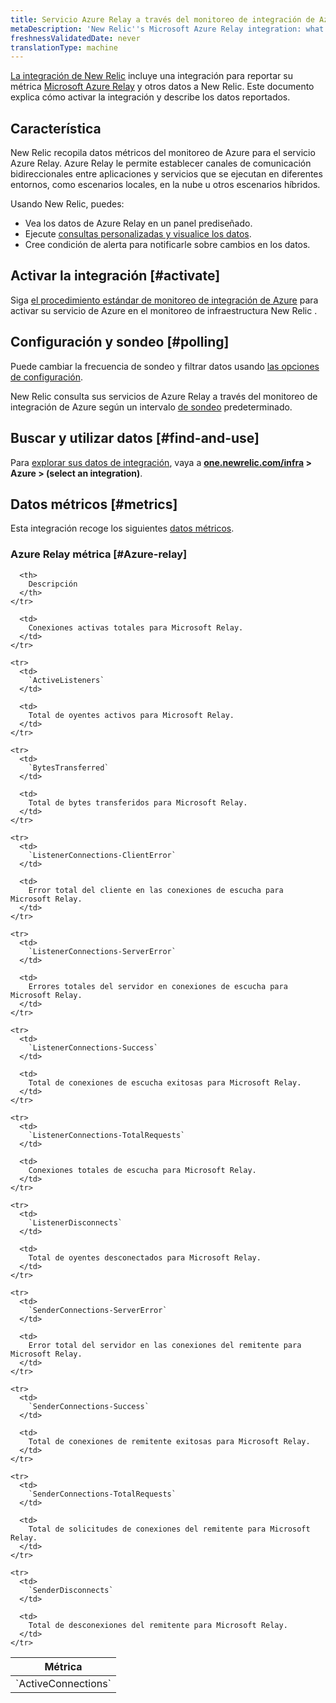 ```yaml
---
title: Servicio Azure Relay a través del monitoreo de integración de Azure
metaDescription: 'New Relic''s Microsoft Azure Relay integration: what data it reports and how to enable it.'
freshnessValidatedDate: never
translationType: machine
---
```


[La integración de New Relic](/docs/infrastructure/integrations-getting-started/getting-started/introduction-infrastructure-integrations) incluye una integración para reportar su métrica [Microsoft Azure Relay](https://learn.microsoft.com/en-us/azure/azure-relay/) y otros datos a New Relic. Este documento explica cómo activar la integración y describe los datos reportados.

## Característica

New Relic recopila datos métricos del monitoreo de Azure para el servicio Azure Relay. Azure Relay le permite establecer canales de comunicación bidireccionales entre aplicaciones y servicios que se ejecutan en diferentes entornos, como escenarios locales, en la nube u otros escenarios híbridos.

Usando New Relic, puedes:

* Vea los datos de Azure Relay en un panel prediseñado.
* Ejecute [consultas personalizadas y visualice los datos](/docs/infrastructure/integrations-getting-started/getting-started/use-integration-data-new-relic-insights).
* Cree condición de alerta para notificarle sobre cambios en los datos.

## Activar la integración [#activate]

Siga [el procedimiento estándar de monitoreo de integración de Azure](/docs/infrastructure/microsoft-azure-integrations/azure-integrations-list/azure-monitor) para activar su servicio de Azure en el monitoreo de infraestructura New Relic .

## Configuración y sondeo [#polling]

Puede cambiar la frecuencia de sondeo y filtrar datos usando [las opciones de configuración](/docs/infrastructure/microsoft-azure-integrations/azure-integrations-list/azure-monitor/#settings).

New Relic consulta sus servicios de Azure Relay a través del monitoreo de integración de Azure según un intervalo [de sondeo](/docs/infrastructure/microsoft-azure-integrations/azure-integrations-list/azure-monitor/#settings) predeterminado.

## Buscar y utilizar datos [#find-and-use]

Para [explorar sus datos de integración](/docs/infrastructure/integrations/find-use-infrastructure-integration-data), vaya a <DoNotTranslate>**[one.newrelic.com/infra](https://one.newrelic.com/infra) > Azure > (select an integration)**</DoNotTranslate>.

## Datos métricos [#metrics]

Esta integración recoge los siguientes [datos métricos](/docs/infrastructure/integrations-getting-started/getting-started/understand-integration-data-data-types#metric).

### Azure Relay métrica [#Azure-relay]

<table>
  <thead>
    <tr>
      <th style={{ width: "300px" }}>
        Métrica
      </th>

      <th>
        Descripción
      </th>
    </tr>
  </thead>

  <tbody>
    <tr>
      <td>
        `ActiveConnections`
      </td>

      <td>
        Conexiones activas totales para Microsoft Relay.
      </td>
    </tr>

    <tr>
      <td>
        `ActiveListeners`
      </td>

      <td>
        Total de oyentes activos para Microsoft Relay.
      </td>
    </tr>

    <tr>
      <td>
        `BytesTransferred`
      </td>

      <td>
        Total de bytes transferidos para Microsoft Relay.
      </td>
    </tr>

    <tr>
      <td>
        `ListenerConnections-ClientError`
      </td>

      <td>
        Error total del cliente en las conexiones de escucha para Microsoft Relay.
      </td>
    </tr>

    <tr>
      <td>
        `ListenerConnections-ServerError`
      </td>

      <td>
        Errores totales del servidor en conexiones de escucha para Microsoft Relay.
      </td>
    </tr>

    <tr>
      <td>
        `ListenerConnections-Success`
      </td>

      <td>
        Total de conexiones de escucha exitosas para Microsoft Relay.
      </td>
    </tr>

    <tr>
      <td>
        `ListenerConnections-TotalRequests`
      </td>

      <td>
        Conexiones totales de escucha para Microsoft Relay.
      </td>
    </tr>

    <tr>
      <td>
        `ListenerDisconnects`
      </td>

      <td>
        Total de oyentes desconectados para Microsoft Relay.
      </td>
    </tr>

    <tr>
      <td>
        `SenderConnections-ServerError`
      </td>

      <td>
        Error total del servidor en las conexiones del remitente para Microsoft Relay.
      </td>
    </tr>

    <tr>
      <td>
        `SenderConnections-Success`
      </td>

      <td>
        Total de conexiones de remitente exitosas para Microsoft Relay.
      </td>
    </tr>

    <tr>
      <td>
        `SenderConnections-TotalRequests`
      </td>

      <td>
        Total de solicitudes de conexiones del remitente para Microsoft Relay.
      </td>
    </tr>

    <tr>
      <td>
        `SenderDisconnects`
      </td>

      <td>
        Total de desconexiones del remitente para Microsoft Relay.
      </td>
    </tr>
  </tbody>
</table>